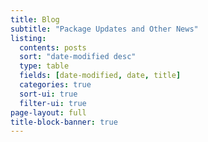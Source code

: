 ```yaml
---
title: Blog
subtitle: "Package Updates and Other News"
listing:
  contents: posts
  sort: "date-modified desc"
  type: table
  fields: [date-modified, date, title]
  categories: true
  sort-ui: true
  filter-ui: true
page-layout: full
title-block-banner: true
---
```

